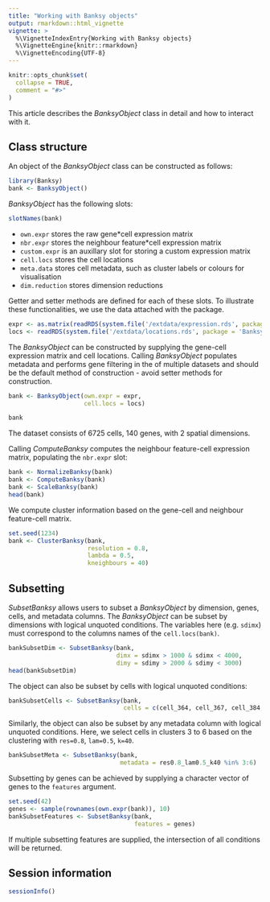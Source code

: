 ```yaml
---
title: "Working with Banksy objects"
output: rmarkdown::html_vignette
vignette: >
  %\VignetteIndexEntry{Working with Banksy objects}
  %\VignetteEngine{knitr::rmarkdown}
  %\VignetteEncoding{UTF-8}
---
```


```r
knitr::opts_chunk$set(
  collapse = TRUE,
  comment = "#>"
)
```

This article describes the *BanksyObject* class in detail and how to interact 
with it. 

## Class structure

An object of the *BanksyObject* class can be constructed as follows:

```r
library(Banksy)
bank <- BanksyObject()
```

*BanksyObject* has the following slots:
```r
slotNames(bank)
```

* `own.expr` stores the raw gene*cell expression matrix  
* `nbr.expr` stores the neighbour feature*cell expression matrix   
* `custom.expr` is an auxillary slot for storing a custom expression matrix
* `cell.locs` stores the cell locations   
* `meta.data` stores cell metadata, such as cluster labels or colours for 
   visualisation  
* `dim.reduction` stores dimension reductions 

Getter and setter methods are defined for each of these slots.
To illustrate these functionalities, we use the data attached with the package.
```r
expr <- as.matrix(readRDS(system.file('/extdata/expression.rds', package = 'Banksy')))
locs <- readRDS(system.file('/extdata/locations.rds', package = 'Banksy'))
```

The *BanksyObject* can be constructed by supplying the gene-cell expression 
matrix and cell locations. Calling *BanksyObject* populates metadata and performs
gene filtering in the of multiple datasets and should be the default method of 
construction - avoid setter methods for construction. 
```r
bank <- BanksyObject(own.expr = expr,
                     cell.locs = locs)

bank
```
The dataset consists of 6725 cells, 140 genes, with 2 spatial dimensions.

Calling *ComputeBanksy* computes the neighbour feature-cell expression matrix,
populating the `nbr.expr` slot: 
```r
bank <- NormalizeBanksy(bank)
bank <- ComputeBanksy(bank)
bank <- ScaleBanksy(bank)
head(bank)
```

We compute cluster information based on the gene-cell and neighbour feature-cell 
matrix.
```r
set.seed(1234)
bank <- ClusterBanksy(bank, 
                      resolution = 0.8,
                      lambda = 0.5,
                      kneighbours = 40)
```

## Subsetting

*SubsetBanksy* allows users to subset a *BanksyObject* by dimension, genes, 
cells, and metadata columns. The *BanksyObject* can be subset by dimensions with
logical unquoted conditions. The variables here (e.g. `sdimx`) must correspond
to the columns names of the `cell.locs(bank)`. 
```r
bankSubsetDim <- SubsetBanksy(bank,
                              dimx = sdimx > 1000 & sdimx < 4000,
                              dimy = sdimy > 2000 & sdimy < 3000)
head(bankSubsetDim)
```

The object can also be subset by cells with logical unquoted conditions:
```r
bankSubsetCells <- SubsetBanksy(bank,
                                cells = c(cell_364, cell_367, cell_384, cell_389))
```

Similarly, the object can also be subset by any metadata column with logical 
unquoted conditions. Here, we select cells in clusters 3 to 6 based on the 
clustering with `res=0.8`, `lam=0.5`, `k=40`. 
```r
bankSubsetMeta <- SubsetBanksy(bank,
                               metadata = res0.8_lam0.5_k40 %in% 3:6)
```

Subsetting by genes can be achieved by supplying a character vector of genes
to the `features` argument.
```r
set.seed(42)
genes <- sample(rownames(own.expr(bank)), 10)
bankSubsetFeatures <- SubsetBanksy(bank,
                                   features = genes)
```

If multiple subsetting features are supplied, the intersection of all conditions
will be returned.

## Session information
```r
sessionInfo()
```

